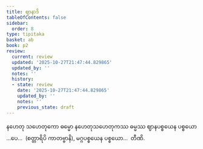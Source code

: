 ```yaml
---
title: ဈာနာဒိ
tableOfContents: false
sidebar:
  order: 8
type: tipitaka
basket: ab
book: p2
review:
  current: review
  updated: '2025-10-27T21:47:44.829865'
  updated_by: ''
  notes: ''
  history:
  - state: review
    date: '2025-10-27T21:47:44.829865'
    updated_by: ''
    notes: ''
    previous_state: draft
---
```



<ReviewStatus review={frontmatter.review} showDetails={true} />

<HypothesisAnnotation frontmatter={frontmatter} />

<DynamicBreadcrumb />

<Division number="190" book="p2" e="ch" v="38" p="81">

<Paragraph number="516" book="p2">
နဟေတု သဟေတုကော ဓမ္မော နဟေတုသဟေတုကဿ ဓမ္မဿ ဈာနပစ္စယေန ပစ္စယော …ပေ…  (စတ္တာရိပိ ကာတဗ္ဗာနိ), မဂ္ဂပစ္စယေန ပစ္စယော…  တီဏိ.
</Paragraph>
</Division>
